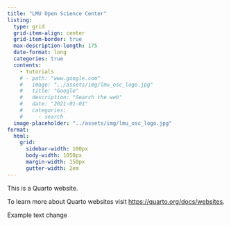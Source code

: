 ```yaml
---
title: "LMU Open Science Center"
listing:
  type: grid
  grid-item-align: center
  grid-item-border: true
  max-description-length: 175
  date-format: long
  categories: true
  contents: 
    - tutorials
    # - path: "www.google.com"
    #   image: "../assets/img/lmu_osc_logo.jpg"
    #   title: "Google"
    #   description: "Search the web"
    #   date: "2021-01-01"
    #   categories: 
    #     - search
  image-placeholder: "../assets/img/lmu_osc_logo.jpg"
format:
  html:
    grid:
      sidebar-width: 100px
      body-width: 1050px
      margin-width: 150px
      gutter-width: 2em
---
```


```{=html}
<style>
.card {
	--bs-card-border-width: 4px !important;
	--bs-card-border-color: #009933 !important;
}
</style>
```

This is a Quarto website.

To learn more about Quarto websites visit <https://quarto.org/docs/websites>.

Example text change